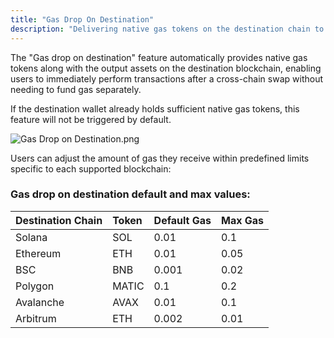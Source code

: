 ```yaml
---
title: "Gas Drop On Destination"
description: "Delivering native gas tokens on the destination chain to enable immediate post-swap transactions."
---
```


The "Gas drop on destination" feature automatically provides native gas tokens along with the output assets on the destination blockchain, enabling users to immediately perform transactions after a cross-chain swap without needing to fund gas separately.

If the destination wallet already holds sufficient native gas tokens, this feature will not be triggered by default.

![Gas Drop on Destination.png](/images/GasDroponDestination.png)

Users can adjust the amount of gas they receive within predefined limits specific to each supported blockchain:

### Gas drop on destination default and max values:

| Destination Chain | Token | Default Gas | Max Gas |
| ----------------- | :---- | ----------- | ------- |
| Solana            | SOL   | 0.01        | 0.1     |
| Ethereum          | ETH   | 0.01        | 0.05    |
| BSC               | BNB   | 0.001       | 0.02    |
| Polygon           | MATIC | 0.1         | 0.2     |
| Avalanche         | AVAX  | 0.01        | 0.1     |
| Arbitrum          | ETH   | 0.002       | 0.01    |